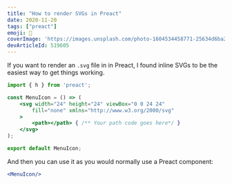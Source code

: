 ```yaml
---
title: "How to render SVGs in Preact"
date: 2020-11-20
tags: ["preact"]
emoji: 🍑
coverImage: 'https://images.unsplash.com/photo-1604534458771-25634d6ba272?ixlib=rb-1.2.1&ixid=eyJhcHBfaWQiOjEyMDd9&auto=format&fit=crop&w=1950&q=80'
devArticleId: 519605
---
```


If you want to render an `.svg` file in in Preact, I found inline SVGs to be the easiest way to get things working.

```jsx
import { h } from 'preact';

const MenuIcon = () => (
    <svg width="24" height="24" viewBox="0 0 24 24"
        fill="none" xmlns="http://www.w3.org/2000/svg"
    >
        <path></path> { /** Your path code goes here*/ }
    </svg>
);

export default MenuIcon;

```

And then you can use it as you would normally use a Preact component:

```jsx
<MenuIcon/>
```

